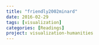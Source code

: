 ```yaml
---
title: "friendly2002minard"
date: 2016-02-29
tags: [visualization]
categories: [Readings]
project: visualization-humanities
---
```


